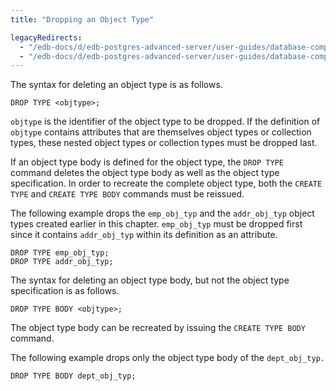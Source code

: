 ```yaml
---
title: "Dropping an Object Type"

legacyRedirects:
  - "/edb-docs/d/edb-postgres-advanced-server/user-guides/database-compatibility-stored-procedural-language-guide/13/dropping_an_object_type.html"
  - "/edb-docs/d/edb-postgres-advanced-server/user-guides/database-compatibility-stored-procedural-language-guide/latest/dropping_an_object_type.html"
---
```


<div id="dropping_an_object_type" class="registered_link"></div>

The syntax for deleting an object type is as follows.

```text
DROP TYPE <objtype>;
```

`objtype` is the identifier of the object type to be dropped. If the definition of `objtype` contains attributes that are themselves object types or collection types, these nested object types or collection types must be dropped last.

If an object type body is defined for the object type, the `DROP TYPE` command deletes the object type body as well as the object type specification. In order to recreate the complete object type, both the `CREATE TYPE` and `CREATE TYPE BODY` commands must be reissued.

The following example drops the `emp_obj_typ` and the `addr_obj_typ` object types created earlier in this chapter. `emp_obj_typ` must be dropped first since it contains `addr_obj_typ` within its definition as an attribute.

```text
DROP TYPE emp_obj_typ;
DROP TYPE addr_obj_typ;
```

The syntax for deleting an object type body, but not the object type specification is as follows.

```text
DROP TYPE BODY <objtype>;
```

The object type body can be recreated by issuing the `CREATE TYPE BODY` command.

The following example drops only the object type body of the `dept_obj_typ.`

```text
DROP TYPE BODY dept_obj_typ;
```

